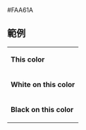 <nowiki>#FAA61A</nowiki><noinclude>

== 範例 ==
{|
|- style="color:{{ {{PAGENAME}} }}"
| '''This color'''
|- style="background:{{ {{PAGENAME}} }}; color:white"
| '''White on this color'''
|- style="background:{{ {{PAGENAME}} }}; color:black"
| '''Black on this color'''
|}


[[Category:英國政黨顏色模板|{{PAGENAME}}]]

</noinclude>